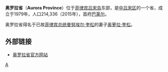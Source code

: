 {{Otheruses|奧羅拉 (消歧義)}}
{{Infobox Philippine province |
 name           = Aurora |
 sealfile       =|
 region         = [[中央呂宋|中央呂宋]] (Region III) |
 capital        = [[巴莱尔|巴莱尔]] |
 founded        = 1951年† |
 pop2015        = 214,336 |
 pop2015rank    = 10th smallest |
 popden2000     = 54 |
 popden2000rank = 第 5低 |
 areakm2        = 3,239.5 |
 arearank       = 第40大 |
 hucities       = 0 |
 componentcities= 0 |
 municipalities = 8 |
 barangays      = 151 |
 districts      = 1 |
 languages      = [[他加祿語|他加祿語]]、[[伊洛卡诺语|伊洛卡诺语]] |
 governor       = {{link-en|Bellaflor Angara-Castillo}} ({{link-en|Laban ng Demokratikong Pilipino|Laban_ng_Demokratikong_Pilipino}}) |
 locatormapfile = Aurora in Philippines.svg |
 notes          = '''†''' Became an independent province on [[November_2|November 2]], 1979
}}
'''奥罗拉省'''（'''Aurora Province'''）位于[[菲律宾|菲律宾]][[吕宋岛|吕宋岛]]东部，是[[中吕宋区|中吕宋区]]的一个省，成立于1979年，人口214,336（2015年），首府[[巴莱尔|巴莱尔]]。

奥罗拉省得名于已故[[菲律宾总统|菲律宾总统]][[曼努埃尔·奎松|曼努埃尔·奎松]]的妻子[[奥萝拉·奎松|奥萝拉·奎松]]。

==外部链接==
*[http://www.aurora.ph 奥罗拉省官方网站] {{Wayback|url=http://www.aurora.ph/ |date=20201127015315 }}

{{菲律賓行政區劃|nocat}}

[[Category:菲律宾省份|A]]